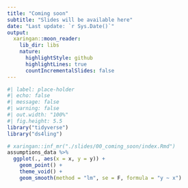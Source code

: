 ```yaml
---
title: "Coming soon"
subtitle: "Slides will be available here"
date: "Last update: `r Sys.Date()`"
output:
  xaringan::moon_reader:
    lib_dir: libs
    nature:
      highlightStyle: github
      highlightLines: true
      countIncrementalSlides: false
---
```


```r
#| label: place-holder
#| echo: false
#| message: false
#| warning: false
#| out.width: "100%"
#| fig.height: 5.5
library("tidyverse")
library("ds4ling")

# xaringan::inf_mr("./slides/00_coming_soon/index.Rmd")
assumptions_data %>% 
  ggplot(., aes(x = x, y = y)) + 
    geom_point() + 
    theme_void() + 
    geom_smooth(method = "lm", se = F, formula = "y ~ x")
```

